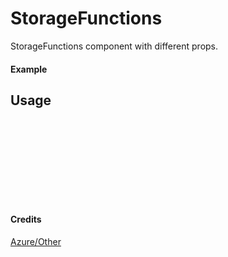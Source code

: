 
<Meta of={StorageFunctions} title="Azure/Other/StorageFunctions" />

# StorageFunctions

StorageFunctions component with different props.

#### Example

<Canvas of={StorageFunctions.Primary} />

## Usage

```ts
import { StorageFunctions } from "yadl-ui";

const Example = () => {
  return (
      <StorageFunctions />
  );
};

export default Example;
```

#### Credits
[Azure/Other](https://learn.microsoft.com/en-us/azure/architecture/icons/)
